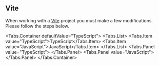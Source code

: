 
## Vite

When working with a [Vite](https://vitejs.dev) project you must make a few modifications. Please follow the steps below.

<Tabs.Container defaultValue="TypeScript">
  <Tabs.List>
    <Tabs.Item value="TypeScript">TypeScript</Tabs.Item>
    <Tabs.Item value="JavaScript">JavaScript</Tabs.Item>
  </Tabs.List>
  <Tabs.Panel value="TypeScript">
    <VitePolyfillTS />
  </Tabs.Panel>
  <Tabs.Panel value="JavaScript">
    <VitePolyfill />
  </Tabs.Panel>
</Tabs.Container>
